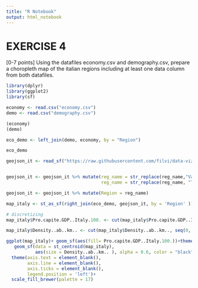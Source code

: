 ```yaml
---
title: "R Notebook"
output: html_notebook
---
```


# EXERCISE 4
[0-7 points] Using the datafiles economy.csv and demography.csv, prepare a choropleth map of the italian regions including at least one data column from both datafiles.

```r
library(dplyr)
library(ggplot2)
library(sf)
```


```r
economy <- read.csv("economy.csv")
demo <- read.csv("demography.csv")

(economy)
(demo)
```

```r
eco_demo <- left_join(demo, economy, by = "Region")

eco_demo
```




```r
geojson_it <- read_sf("https://raw.githubusercontent.com/filvi/data-viz/master/11-09-2020/limits_IT_regions.geojson") 


geojson_it <- geojson_it %>% mutate(reg_name = str_replace(reg_name,"Valle d'Aosta/Vallée d'Aoste",  "Valle d'Aosta"),
                                    reg_name = str_replace(reg_name, "Trentino-Alto Adige/Südtirol" ,"Trentino-Alto Adige"))

geojson_it <- geojson_it %>% mutate(Region = reg_name)

```



```r
map_italy <- st_as_sf(right_join(eco_demo, geojson_it, by = 'Region' ))

```



```r
# discretizing 
map_italy$Pro.capite.GDP..Italy.100. <- cut(map_italy$Pro.capite.GDP..Italy.100., seq(40, 140 , by=20))

map_italy$Density..ab..km.. <- cut(map_italy$Density..ab..km.., seq(0, 450 , by=50))


```

```r
ggplot(map_italy)+ geom_sf(aes(fill= Pro.capite.GDP..Italy.100.))+theme_classic()+
   geom_sf(data = st_centroid(map_italy), 
           aes(size = Density..ab..km.. ), alpha = 0.6, color = "black", shape= 18)+
  theme(axis.text = element_blank(), 
        axis.line = element_blank(),
        axis.ticks = element_blank(),
        legend.position = 'left')+
  scale_fill_brewer(palette = 17)   
```





